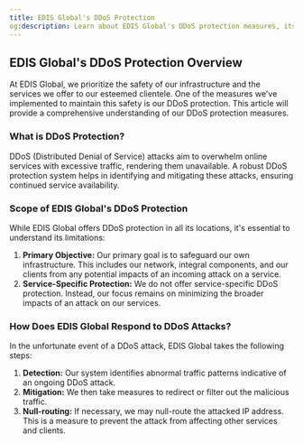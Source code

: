 ```yaml
---
title: EDIS Global's DDoS Protection
og:description: Learn about EDIS Global's DDoS protection measures, its limitations, and how it works to ensure the safety of our network and minimize disruptions for clients.
---
```



## **EDIS Global's DDoS Protection Overview**

At EDIS Global, we prioritize the safety of our infrastructure and the services we offer to our esteemed clientele. One of the measures we've implemented to maintain this safety is our DDoS protection. This article will provide a comprehensive understanding of our DDoS protection measures.

### **What is DDoS Protection?**

DDoS (Distributed Denial of Service) attacks aim to overwhelm online services with excessive traffic, rendering them unavailable. A robust DDoS protection system helps in identifying and mitigating these attacks, ensuring continued service availability.

### **Scope of EDIS Global's DDoS Protection**

While EDIS Global offers DDoS protection in all its locations, it's essential to understand its limitations:

1. **Primary Objective:** Our primary goal is to safeguard our own infrastructure. This includes our network, integral components, and our clients from any potential impacts of an incoming attack on a service.
2. **Service-Specific Protection:** We do not offer service-specific DDoS protection. Instead, our focus remains on minimizing the broader impacts of an attack on our services.

<CtaButton
  label='Advisory Notice: Clients at High Risk of DDoS Attacks'
  link='./advisory-for-high-risk-clients.mdx'
/>

### **How Does EDIS Global Respond to DDoS Attacks?**

In the unfortunate event of a DDoS attack, EDIS Global takes the following steps:

1. **Detection:** Our system identifies abnormal traffic patterns indicative of an ongoing DDoS attack.
2. **Mitigation:** We then take measures to redirect or filter out the malicious traffic.
3. **Null-routing:** If necessary, we may null-route the attacked IP address. This is a measure to prevent the attack from affecting other services and clients.
